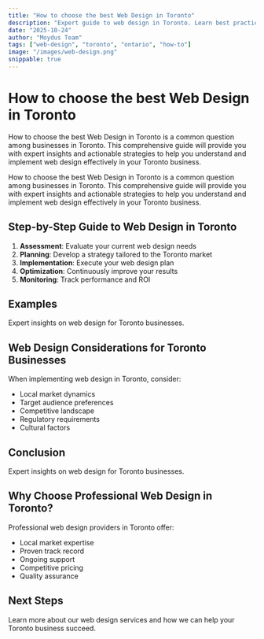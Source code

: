 ```yaml
---
title: "How to choose the best Web Design in Toronto"
description: "Expert guide to web design in Toronto. Learn best practices, pricing, and strategies for Toronto businesses."
date: "2025-10-24"
author: "Moydus Team"
tags: ["web-design", "toronto", "ontario", "how-to"]
image: "/images/web-design.png"
snippable: true
---
```


# How to choose the best Web Design in Toronto

How to choose the best Web Design in Toronto is a common question among businesses in Toronto. This comprehensive guide will provide you with expert insights and actionable strategies to help you understand and implement web design effectively in your Toronto business.

How to choose the best Web Design in Toronto is a common question among businesses in Toronto. This comprehensive guide will provide you with expert insights and actionable strategies to help you understand and implement web design effectively in your Toronto business.

## Step-by-Step Guide to Web Design in Toronto

1. **Assessment**: Evaluate your current web design needs
2. **Planning**: Develop a strategy tailored to the Toronto market
3. **Implementation**: Execute your web design plan
4. **Optimization**: Continuously improve your results
5. **Monitoring**: Track performance and ROI

## Examples

Expert insights on web design for Toronto businesses.

## Web Design Considerations for Toronto Businesses

When implementing web design in Toronto, consider:
- Local market dynamics
- Target audience preferences
- Competitive landscape
- Regulatory requirements
- Cultural factors

## Conclusion

Expert insights on web design for Toronto businesses.

## Why Choose Professional Web Design in Toronto?

Professional web design providers in Toronto offer:
- Local market expertise
- Proven track record
- Ongoing support
- Competitive pricing
- Quality assurance

## Next Steps

Learn more about our web design services and how we can help your Toronto business succeed.

<GeoCTA 
  city="Toronto"
  service="Web Design"
  ctaText="Get Started Today"
/>
